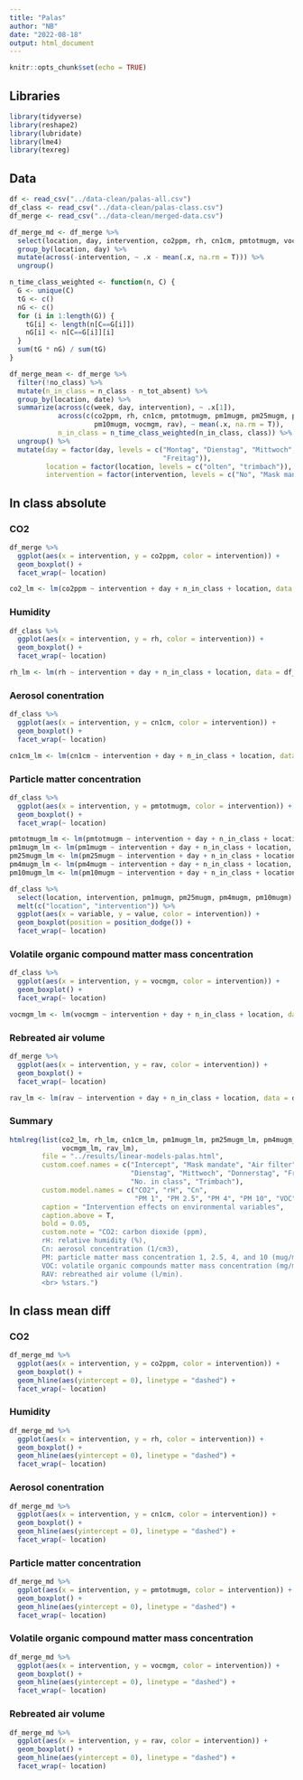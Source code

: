 ```yaml
---
title: "Palas"
author: "NB"
date: "2022-08-18"
output: html_document
---
```


```r
knitr::opts_chunk$set(echo = TRUE)
```

## Libraries

```r
library(tidyverse)
library(reshape2)
library(lubridate)
library(lme4)
library(texreg)
```

## Data

```r
df <- read_csv("../data-clean/palas-all.csv")
df_class <- read_csv("../data-clean/palas-class.csv")
df_merge <- read_csv("../data-clean/merged-data.csv")
```

```r
df_merge_md <- df_merge %>%
  select(location, day, intervention, co2ppm, rh, cn1cm, pmtotmugm, vocmgm, rav) %>%
  group_by(location, day) %>%
  mutate(across(-intervention, ~ .x - mean(.x, na.rm = T))) %>%
  ungroup()
```

```r
n_time_class_weighted <- function(n, C) {
  G <- unique(C)
  tG <- c()
  nG <- c()
  for (i in 1:length(G)) {
    tG[i] <- length(n[C==G[i]])
    nG[i] <- n[C==G[i]][i]
  }
  sum(tG * nG) / sum(tG)
}

df_merge_mean <- df_merge %>%
  filter(!no_class) %>%
  mutate(n_in_class = n_class - n_tot_absent) %>%
  group_by(location, date) %>%
  summarize(across(c(week, day, intervention), ~ .x[1]),
            across(c(co2ppm, rh, cn1cm, pmtotmugm, pm1mugm, pm25mugm, pm4mugm,
                     pm10mugm, vocmgm, rav), ~ mean(.x, na.rm = T)),
            n_in_class = n_time_class_weighted(n_in_class, class)) %>%
  ungroup() %>%
  mutate(day = factor(day, levels = c("Montag", "Dienstag", "Mittwoch", "Donnerstag",
                                      "Freitag")),
         location = factor(location, levels = c("olten", "trimbach")),
         intervention = factor(intervention, levels = c("No", "Mask mandate", "Air filter")))
```


## In class absolute

### CO2

```r
df_merge %>%
  ggplot(aes(x = intervention, y = co2ppm, color = intervention)) +
  geom_boxplot() +
  facet_wrap(~ location)
```


```r
co2_lm <- lm(co2ppm ~ intervention + day + n_in_class + location, data = df_merge_mean)
```

### Humidity 

```r
df_class %>%
  ggplot(aes(x = intervention, y = rh, color = intervention)) +
  geom_boxplot() +
  facet_wrap(~ location)
```

```r
rh_lm <- lm(rh ~ intervention + day + n_in_class + location, data = df_merge_mean)
```


### Aerosol conentration

```r
df_class %>%
  ggplot(aes(x = intervention, y = cn1cm, color = intervention)) +
  geom_boxplot() +
  facet_wrap(~ location)
```


```r
cn1cm_lm <- lm(cn1cm ~ intervention + day + n_in_class + location, data = df_merge_mean)
```


### Particle matter concentration

```r
df_class %>%
  ggplot(aes(x = intervention, y = pmtotmugm, color = intervention)) +
  geom_boxplot() +
  facet_wrap(~ location)
```

```r
pmtotmugm_lm <- lm(pmtotmugm ~ intervention + day + n_in_class + location, data = df_merge_mean)
pm1mugm_lm <- lm(pm1mugm ~ intervention + day + n_in_class + location, data = df_merge_mean)
pm25mugm_lm <- lm(pm25mugm ~ intervention + day + n_in_class + location, data = df_merge_mean)
pm4mugm_lm <- lm(pm4mugm ~ intervention + day + n_in_class + location, data = df_merge_mean)
pm10mugm_lm <- lm(pm10mugm ~ intervention + day + n_in_class + location, data = df_merge_mean)
```

```r
df_class %>%
  select(location, intervention, pm1mugm, pm25mugm, pm4mugm, pm10mugm) %>%
  melt(c("location", "intervention")) %>%
  ggplot(aes(x = variable, y = value, color = intervention)) +
  geom_boxplot(position = position_dodge()) +
  facet_wrap(~ location)
```


### Volatile organic compound matter mass concentration

```r
df_class %>%
  ggplot(aes(x = intervention, y = vocmgm, color = intervention)) +
  geom_boxplot() +
  facet_wrap(~ location)
```

```r
vocmgm_lm <- lm(vocmgm ~ intervention + day + n_in_class + location, data = df_merge_mean)
```


### Rebreated air volume

```r
df_merge %>%
  ggplot(aes(x = intervention, y = rav, color = intervention)) +
  geom_boxplot() +
  facet_wrap(~ location)
```

```r
rav_lm <- lm(rav ~ intervention + day + n_in_class + location, data = df_merge_mean)
```


### Summary

```r
htmlreg(list(co2_lm, rh_lm, cn1cm_lm, pm1mugm_lm, pm25mugm_lm, pm4mugm_lm, pm10mugm_lm,
             vocmgm_lm, rav_lm),
        file = "../results/linear-models-palas.html",
        custom.coef.names = c("Intercept", "Mask mandate", "Air filter",
                              "Dienstag", "Mittwoch", "Donnerstag", "Freitag",
                              "No. in class", "Trimbach"),
        custom.model.names = c("CO2", "rH", "Cn",
                               "PM 1", "PM 2.5", "PM 4", "PM 10", "VOC", "RAV"),
        caption = "Intervention effects on environmental variables",
        caption.above = T,
        bold = 0.05,
        custom.note = "CO2: carbon dioxide (ppm), 
        rH: relative humidity (%), 
        Cn: aerosol concentration (1/cm3), 
        PM: particle matter mass concentration 1, 2.5, 4, and 10 (mug/m3), 
        VOC: volatile organic compounds matter mass concentration (mg/m3), 
        RAV: rebreathed air volume (l/min). 
        <br> %stars.")
```


## In class mean diff

### CO2

```r
df_merge_md %>%
  ggplot(aes(x = intervention, y = co2ppm, color = intervention)) +
  geom_boxplot() +
  geom_hline(aes(yintercept = 0), linetype = "dashed") +
  facet_wrap(~ location)
```

### Humidity 

```r
df_merge_md %>%
  ggplot(aes(x = intervention, y = rh, color = intervention)) +
  geom_boxplot() +
  geom_hline(aes(yintercept = 0), linetype = "dashed") +
  facet_wrap(~ location)
```


### Aerosol conentration

```r
df_merge_md %>%
  ggplot(aes(x = intervention, y = cn1cm, color = intervention)) +
  geom_boxplot() +
  geom_hline(aes(yintercept = 0), linetype = "dashed") +
  facet_wrap(~ location)
```


### Particle matter concentration

```r
df_merge_md %>%
  ggplot(aes(x = intervention, y = pmtotmugm, color = intervention)) +
  geom_boxplot() +
  geom_hline(aes(yintercept = 0), linetype = "dashed") +
  facet_wrap(~ location)
```


### Volatile organic compound matter mass concentration

```r
df_merge_md %>%
  ggplot(aes(x = intervention, y = vocmgm, color = intervention)) +
  geom_boxplot() +
  geom_hline(aes(yintercept = 0), linetype = "dashed") +
  facet_wrap(~ location)
```


### Rebreated air volume

```r
df_merge_md %>%
  ggplot(aes(x = intervention, y = rav, color = intervention)) +
  geom_boxplot() +
  geom_hline(aes(yintercept = 0), linetype = "dashed") +
  facet_wrap(~ location)
```
